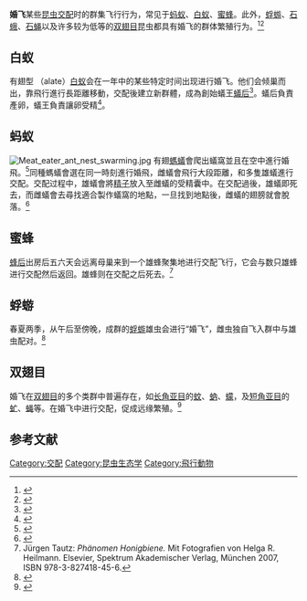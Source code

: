 '''婚飞'''某些[[昆虫|昆虫]][[交配|交配]]时的群集飞行行为，常见于[[蚂蚁|蚂蚁]]、[[白蚁|白蚁]]、[[蜜蜂|蜜蜂]]。此外，[[蜉蝣|蜉蝣]]、[[石蛾|石蛾]]、[[石蝇|石蝇]]以及许多较为低等的[[双翅目|双翅目]]昆虫都具有婚飞的群体繁殖行为。<ref name="Hart 2018">{{cite journal |doi=10.1111/ecog.03140 |title=The spatial distribution and environmental triggers of ant mating flights: using citizen-science data to reveal national patterns |journal=Ecography |volume=41 |issue=6 |pages=877–888 |year=2018 |last1=Hart |first1=Adam G. |last2=Hesselberg |first2=Thomas G. |last3=Nesbit |first3=Rebecca |last4=Goodenough |first4=Anne E. |url=http://eprints.glos.ac.uk/4780/1/Hart%20et%20al%20flying%20ants.pdf |access-date=2020-12-10 |archive-date=2019-04-30 |archive-url=https://web.archive.org/web/20190430201016/http://eprints.glos.ac.uk/4780/1/Hart%20et%20al%20flying%20ants.pdf |dead-url=no }}</ref><ref name="BBC-1">{{Cite news|url=https://www.bbc.com/news/science-environment-40632535|title=Viewpoint: Is there such a thing as 'flying ant day'?|last=Hart|first=Adam|date=18 July 2017|work=[[BBC_News|BBC News]]|language=en|access-date=17 July 2019|archive-date=2021-03-10|archive-url=https://web.archive.org/web/20210310115928/https://www.bbc.com/news/science-environment-40632535|dead-url=no}}</ref>
==白蚁==
有翅型 （alate）[[白蚁|白蚁]]会在一年中的某些特定时间出现进行婚飞。他们会倾巢而出，靠飛行進行長距離移動，交配後建立新群體，成為創始蟻王[[蟻后|蟻后]]<ref name="techreport">{{cite techreport|first1=M.A.|last1=Horwood|first2=R.H.|last2=Eldridge|title=Termites in New South Wales Part 1. Termite biology|number=96-38|institution=Forest Resources Research|year=2005|url=http://www.dpi.nsw.gov.au/__data/assets/pdf_file/0016/252007/Termites-Part-1--Termite-biology.pdf|issn=0155-7548|access-date=2020-12-10|archive-date=2021-02-27|archive-url=https://web.archive.org/web/20210227214345/http://www.dpi.nsw.gov.au/__data/assets/pdf_file/0016/252007/Termites-Part-1--Termite-biology.pdf|dead-url=no}}</ref>。蟻后負責產卵，蟻王負責讓卵受精<ref name="Keller1998">{{cite journal|title=Queen lifespan and colony characteristics in ants and termites|first1=L.|journal=Insectes Sociaux|issue=3|doi=10.1007/s000400050084|year=1998|volume=45|pages=235–246|last1=Keller}}</ref>。
==蚂蚁==
[[Image:Meat_eater_ant_nest_swarming.jpg|right]]
有翅[[螞蟻|螞蟻]]會爬出蟻窩並且在空中進行婚飛。<ref>{{cite web|url=http://antnest.co.uk/colony.html|title=How does an ant colony start?|accessdate=2008-05-11|archive-url=https://web.archive.org/web/20110811140333/http://antnest.co.uk/colony.html|archive-date=2011-08-11|dead-url=yes}}</ref>同種螞蟻會選在同一時刻進行婚飛，雌蟻會飛行大段距離，和多隻雄蟻進行交配。交配过程中，雄蟻會將[[精子|精子]]放入至雌蟻的受精囊中。在交配過後，雄蟻即死去，而雌蟻會去尋找適合製作蟻窩的地點，一旦找到地點後，雌蟻的翅膀就會脫落。<ref name="Ant mating">{{cite web|title=Preparation for the mating flight|url=http://ant.edb.miyakyo-u.ac.jp/INTRODUCTION/Gakken79E/Page_25.html|accessdate=2007-07-24|archive-url=https://web.archive.org/web/20110717231344/http://ant.edb.miyakyo-u.ac.jp/INTRODUCTION/Gakken79E/Page_25.html|archive-date=2011-07-17|dead-url=yes}}</ref>

==蜜蜂==
[[蜂后|蜂后]]出房后五六天会远离母巢来到一个雄蜂聚集地进行交配飞行，它会与数只雄蜂进行交配然后返回。雄蜂则在交配之后死去。<ref name="Tautz">Jürgen Tautz: ''Phänomen Honigbiene.'' Mit Fotografien von Helga R. Heilmann. Elsevier, Spektrum Akademischer Verlag, München 2007, ISBN 978-3-827418-45-6.</ref>
==蜉蝣==
春夏两季，从午后至傍晚，成群的[[蜉蝣|蜉蝣]]雄虫会进行“婚飞”，雌虫独自飞入群中与雄虫配对。<ref name=Spieth>{{cite journal |author=Spieth, Herman T. |year=1940 |title=Studies on the biology of the Ephemeroptera. II. The nuptial flight |journal=Journal of the New York Entomological Society |volume=48 |issue=4 |pages=379–390 |jstor=25004879 }}</ref>
==双翅目==
婚飞在[[双翅目|双翅目]]的多个类群中普遍存在，如[[长角亚目|长角亚目]]的[[蚊|蚊]]、[[蚋|蚋]]、[[蠓|蠓]]，及[[短角亚目|短角亚目]]的[[虻|虻]]、[[蝇|蝇]]等。在婚飞中进行交配，促成远缘繁殖。<ref name=scm>{{cite journal |author1=王孟卿 |author2=杨定 |coauthors=陈红印 |title=双翅目昆虫的婚飞 |journal=昆虫知识 |date=2010 |issue=6 |pages=1280-1286|url=http://www.ent-bull.com.cn/admin/downfile.aspx?id=14038}}</ref>
==参考文献==
{{reflist|2}}

[[Category:交配|Category:交配]]
[[Category:昆虫生态学|Category:昆虫生态学]]
[[Category:飛行動物|Category:飛行動物]]